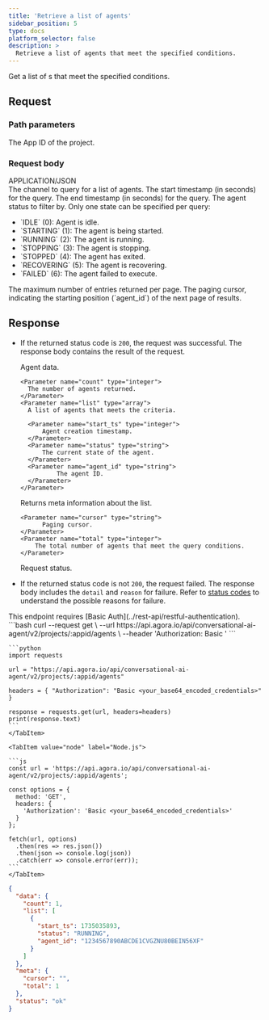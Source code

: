 ```yaml
---
title: 'Retrieve a list of agents'
sidebar_position: 5
type: docs
platform_selector: false
description: >
  Retrieve a list of agents that meet the specified conditions.
---
```





<RestAPILayout>
  <LeftColumn
    title={frontMatter.title}
    method="GET"
    endpoint="https://api.agora.io/api/conversational-ai-agent/v2/projects/{appid}/agents"
  >

Get a list of <Vpd k="AGENT" />s that meet the specified conditions.

## Request

### Path parameters

<PathParameter name="appid" type="string" required={true}>
  The App ID of the project.
</PathParameter>

### Request body

<div class="api-mime-type">APPLICATION/JSON</div>

<ParameterList title="BODY">
  <Parameter name="channel" type="string" required={false}>
    The channel to query for a list of agents.
  </Parameter>
  <Parameter name="from_time" type="number" required={false} defaultValue="2 hours ago">
    The start timestamp (in seconds) for the query.
  </Parameter>
    <Parameter name="to_time" type="number" required={false} defaultValue="Current time">
    The end timestamp (in seconds) for the query. 
  </Parameter>
  <Parameter 
    name="status"
    type="string"
    required={false}
    possibleValues="IDLE, STARTING, RUNNING, STOPPING, STOPPED, RECOVERING, FAILED"
  >
    The agent status to filter by. Only one state can be specified per query:
    <ul>
      <li>`IDLE` (0): Agent is idle.</li>
      <li>`STARTING` (1): The agent is being started.</li>
      <li>`RUNNING` (2): The agent is running.</li>
      <li>`STOPPING` (3): The agent is stopping.</li>
      <li>`STOPPED` (4): The agent has exited.</li>
      <li>`RECOVERING` (5): The agent is recovering.</li>
      <li>`FAILED` (6): The agent failed to execute.</li>
    </ul>
  </Parameter>
  <Parameter name="limit" type="string" required={false} defaultValue="20">
    The maximum number of entries returned per page.
  </Parameter>
  <Parameter name="cursor" type="string" required={false}>
    The paging cursor, indicating the starting position (`agent_id`) of the next page of results.
  </Parameter>
</ParameterList>

## Response

- If the returned status code is `200`, the request was successful. The response body contains the result of the request.

  <ParameterList title="OK">
    <Parameter name="data" type="object">
      Agent data.

      <Parameter name="count" type="integer">
      	The number of agents returned.
      </Parameter>
      <Parameter name="list" type="array">
      	A list of agents that meets the criteria.

        <Parameter name="start_ts" type="integer">
      		Agent creation timestamp.
        </Parameter>
        <Parameter name="status" type="string">
      		The current state of the agent.
        </Parameter>
        <Parameter name="agent_id" type="string">
      			The agent ID.
        </Parameter>                
      </Parameter>
    </Parameter>
    
    <Parameter name="meta" type="object">
      Returns meta information about the list.

      <Parameter name="cursor" type="string">
        	Paging cursor.
      </Parameter>
      <Parameter name="total" type="integer">
          The total number of agents that meet the query conditions.
      </Parameter>       
    </Parameter>
    
    <Parameter name="status" type="string">
    Request status.
    </Parameter> 
  </ParameterList>

- If the returned status code is not `200`, the request failed. The response body includes the `detail` and `reason` for failure. Refer to [status codes](../rest-api/reference#response-status-codes) to understand the possible reasons for failure.
      
</LeftColumn>

<RightColumn>

<Section title="Authorization">
This endpoint requires [Basic Auth](../rest-api/restful-authentication).
</Section>

<Section title="Request example">

  <Tabs groupId="code-examples">
    <TabItem value="curl" label="curl" default>
      ```bash
      curl --request get \
        --url https://api.agora.io/api/conversational-ai-agent/v2/projects/:appid/agents \
        --header 'Authorization: Basic <credentials>'
      ```
    </TabItem>
    <TabItem value="python" label="Python">

    ```python
    import requests

    url = "https://api.agora.io/api/conversational-ai-agent/v2/projects/:appid/agents"

    headers = { "Authorization": "Basic <your_base64_encoded_credentials>" }

    response = requests.get(url, headers=headers)
    print(response.text)
    ```
    </TabItem>

    <TabItem value="node" label="Node.js">

    ```js
    const url = 'https://api.agora.io/api/conversational-ai-agent/v2/projects/:appid/agents';

    const options = {
      method: 'GET',
      headers: {
        'Authorization': 'Basic <your_base64_encoded_credentials>'
      }
    };

    fetch(url, options)
      .then(res => res.json())
      .then(json => console.log(json))
      .catch(err => console.error(err));
    ```
    </TabItem>
  </Tabs>
</Section>

<Section title="Response example">

  ```json
  {
    "data": {
      "count": 1,
      "list": [
        {
          "start_ts": 1735035893,
          "status": "RUNNING",
          "agent_id": "1234567890ABCDE1CVGZNU80BEIN56XF"
        }
      ]
    },
    "meta": {
      "cursor": "",
      "total": 1
    },
    "status": "ok"
  }
  ```

</Section>
</RightColumn>
</RestAPILayout>